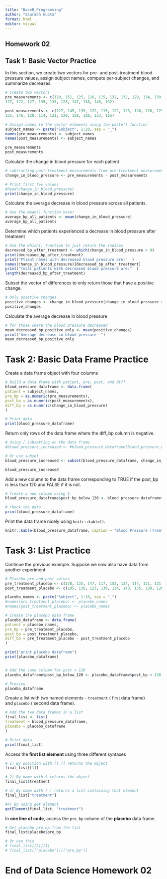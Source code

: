 ```yaml
---
title: "BaseR_Programming"
author: "Saurabh Gupta"
format: html
editor: visual
---
```


## Homework 02

## Task 1: Basic Vector Practice

In this section, we create two vectors for pre- and post-treatment blood pressure values, assign subject names, compute per-subject changes, and summarize decreases.

```r
# Create two vectors
pre_measurements <- c(120, 151, 125, 126, 115, 132, 132, 129, 134, 139,
127, 122, 127, 135, 133, 128, 147, 138, 140, 132)

post_measurements <- c(127, 145, 135, 122, 115, 122, 123, 126, 126, 129,
132, 146, 120, 114, 121, 120, 128, 120, 133, 115)

# Assign names to the vector elements using the paste() function
subject_names <- paste("Subject", 1:20, sep = "_")
names(pre_measurements) <- subject_names
names(post_measurements) <- subject_names

pre_measurements
post_measurements
```

Calculate the change in blood pressure for each patient

```r
# subtracting post-treatment measurements from pre-treatment measurements
change_in_blood_pressure <- pre_measurements - post_measurements

# Print first few values
#head(change_in_blood_pressure)
print(change_in_blood_pressure)
```

Calculate the average decrease in blood pressure across all patients.

```r
# Use the mean() function here!
average_bp_all_patients <- mean(change_in_blood_pressure)
average_bp_all_patients
```

Determine which patients experienced a decrease in blood pressure after treatment

```r
# Use the which() function to just return the indices
decreased_bp_after_treatment <- which(change_in_blood_pressure > 0)
print(decreased_bp_after_treatment)
print("Ptient names with decreased blood pressure are:"  )
names(change_in_blood_pressure)[decreased_bp_after_treatment]
print("Total patients with decreased blood pressure are:"  )
length(decreased_bp_after_treatment)
```

Subset the vector of differences to only return those that have a positive change.

```r
# Only positive changes
positive_changes <- change_in_blood_pressure[change_in_blood_pressure > 0]
positive_changes
```

Calculate the average decrease in blood pressure

```r
# for those where the blood pressure decreased
mean_decreased_bp_positive_only <- mean(positive_changes)
print("Average decrease in blood pressure -")
mean_decreased_bp_positive_only
```

# Task 2: Basic Data Frame Practice

Create a data frame object with four columns

```r
# Build a data frame with patient, pre, post, and diff
blood_pressure_dataframe <- data.frame(
patient = subject_names,
pre_bp = as.numeric(pre_measurements),
post_bp = as.numeric(post_measurements),
diff_bp = as.numeric(change_in_blood_pressure)
)

# Print data 
print(blood_pressure_dataframe)
```

Return only rows of the data frame where the diff_bp column is negative. 

```r
# Using [ subsetting on the data frame
#blood_pressure_increased <- #blood_pressure_dataframe[blood_pressure_dataframe$change_in_blood_pressure < 0, ]

# Or use subset
blood_pressure_increased <- subset(blood_pressure_dataframe, change_in_blood_pressure < 0)

blood_pressure_increased
```

Add a new column to the data frame corresponding to TRUE if the post_bp is less than 120 and FALSE if it is not.

```r
# Create a new column using $ 
blood_pressure_dataframe$post_bp_below_120 <- blood_pressure_dataframe$post_bp < 120

# check the data
print(blood_pressure_dataframe)
```

Print the data frame nicely using `knitr::kable()`.

```r
knitr::kable(blood_pressure_dataframe, caption = "Blood Pressure (Treatment) with difference and higher than 120")
```

# Task 3: List Practice

Continue the previous example. Suppose we now also have data from another experiment 

```r
# Placebo pre and post values 
pre_treatment_placebo <- c(138, 135, 147, 117, 152, 134, 114, 121, 131, 130)
post_treatment_placebo <- c(105, 136, 123, 130, 134, 143, 135, 139, 120, 124)

placebo_names <- paste("Subject", 1:10, sep = "_")
#names(pre_treatment_placebo) <- placebo_names
#names(post_treatment_placebo) <- placebo_names

# Create the placebo data frame 
placebo_dataframe <- data.frame(
patient = placebo_names,
pre_bp = pre_treatment_placebo,
post_bp = post_treatment_placebo,
diff_bp = pre_treatment_placebo - post_treatment_placebo
)

print("print placebo dataframe")
print(placebo_dataframe)


# Add the same column for post < 120
placebo_dataframe$post_bp_below_120 <- placebo_dataframe$post_bp < 120

# Preview
placebo_dataframe
```

Create a list with two named elements - `treatment` ( first data frame) and `placebo` ( second data frame).

```r
# Add the two data frames in a list
final_list <- list(
treatment = blood_pressure_dataframe,
placebo = placebo_dataframe
)

# Print data
print(final_list)
```

Access the **first list element** using three different syntaxes

```r
# 1) By position with [[ ]] returns the object 
final_list[[1]]

# 2) By name with $ returns the object 
final_list$treatment

# 3) By name with [ ] returns a list containing that element
final_list["treatment"]

#4) By using get element 
getElement(final_list, "treatment")
```

In **one line of code**, access the `pre_bp` column of the **placebo** data frame.

```r
# Get placebo pre_bp from the list
final_list$placebo$pre_bp

# Or use this 
# final_list[[2]][1]
# final_list[["placebo"]][["pre_bp"]]
```

# End of Data Science Homework 02
